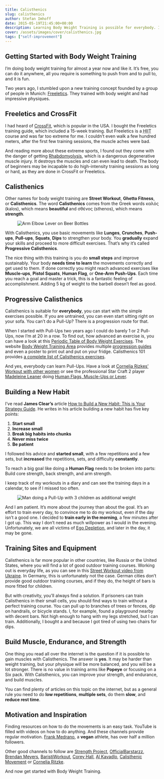 ```yaml
---
title: Calisthenics
slug: calisthenics
author: Stefan Imhoff
date: 2015-05-19T21:45:00+00:00
description: Learning Body Weight Training is possible for everybody. It’s free, you can do it anywhere, you need no gym or expensive equipment to train, and you can improve constantly.
cover: /assets/images/cover/calisthenics.jpg
tags: ["self-improvement"]
---
```


## Getting Started with Body Weight Training

I’m doing body weight training for almost a year now and like it. It’s free, you can do it anywhere, all you require is something to push from and to pull to, and it is fun.

Two years ago, I stumbled upon a new training concept founded by a group of people in Munich: [Freeletics](https://www.freeletics.com/). They trained with body weight and had impressive physiques.

## Freeletics and CrossFit

I had heard of [CrossFit](https://www.crossfit.com/), which is popular in the USA. I bought the Freeletics training guide, which included a 15-week training. But Freeletics is a <abbr title="High-Intensity Interval Training">HIIT</abbr> course and was far too extreme for me. I couldn’t even walk a few hundred meters, after the first few training sessions, the muscle aches were bad.

And reading more about these extreme sports, I found out they come with the danger of getting [Rhabdomyolysis](https://medium.com/@ericrobertson/crossfits-dirty-little-secret-97bcce70356d), which is a dangerous degenerative muscle injury. It destroys the muscles and can even lead to death. The body of beginners may be incapable to do high-intensity training sessions as long or hard, as they are done in CrossFit or Freeletics.

## Calisthenics

Other names for body weight training are **Street Workout**, **Ghetto Fitness**, or **Calisthenics**. The word **Calisthenics** comes from the Greek words καλός (kalos), which means **beautiful** and σθένος (sthenos), which means **strength**.

<Figure caption="Arm Elbow Lever on Beer Bottles">
  <Image
    src="/assets/images/posts/calisthenics-arm-elbow-lever.jpg"
    alt="Arm Elbow Lever on Beer Bottles"
  />
</Figure>

With Calisthenics, you use basic movements like **Lunges**, **Crunches**, **Push-ups**, **Pull-ups**, **Squats**, **Dips** to strengthen your body. You **gradually** expand your skills and proceed to more difficult exercises. That’s why it’s called **Progressive Calisthenics**.

<Pullquote text="Adding 5 kg of weight to the barbell doesn’t feel as good." />

The nice thing with this training is you do **small steps** and improve sustainably. Your body **needs time to learn** the movements correctly and get used to them. If done correctly you might reach advanced exercises like **Muscle-ups**, **Pistol Squats**, **Human Flag**, or **One-Arm Push-Ups**. Each time you reach a goal and master a trick, this is a fantastic feeling of accomplishment. Adding 5 kg of weight to the barbell doesn’t feel as good.

## Progressive Calisthenics

Calisthenics is suitable for **everybody**, you can start with the simple exercises possible. If you are untrained, you can even start sitting right on your sofa. You can’t do a Pull-Up? There is a progression route for that.

When I started with Pull-Ups two years ago I could do barely 1 or 2 Pull-Ups, now I’m at 20 in a row. To find out, how advanced an exercise is, you can have a look at this [Periodic Table of Body Weight Exercises](http://strength.stack52.com/periodic-table-of-bodyweight-exercises/). The website [Body Weight Training Area](https://bodyweighttrainingarena.com/) provides multiple [progression guides](https://bodyweighttrainingarena.com/progressive-calisthenics/) and even a poster to print out and put on your fridge. Calisthenics 101 provides [a complete list of Calisthenics exercises](https://www.calisthenics-101.co.uk/blogs/a-complete-list-of-calisthenics-exercises).

And yes, everybody can learn Pull-Ups. Have a look at [Cornelia Rizkes’ Workout with other women](https://youtu.be/FfClYaCzx5U) or see the professional Star Craft 2 player [Madeleine Leaner](https://www.youtube.com/user/MaddeLisk) doing [Human Flags, Muscle-Ups or Lever](https://youtu.be/-ag2gAcbp9M).

## Building a New Habit

I’ve read **James Clear’s** article [How to Build a New Habit: This is Your Strategy Guide](https://jamesclear.com/habit-guide). He writes in his article building a new habit has five key points:

1. **Start small**
2. **Increase small**
3. **Break big habits into chunks**
4. **Never miss twice**
5. **Be patient**

I followed his advice and **started small**, with a few repetitions and a few sets, but **increased** the repetitions, sets, and difficulty **constantly**.

To reach a big goal like doing a **Human Flag** needs to be broken into parts: Build core strength, back strength, and arm strength.

I keep track of my workouts in a diary and can see the training days in a calendar, to see if I missed too often.

<Figure caption="If a father of three can do it, what is your excuse?">
  <Image
    src="/assets/images/posts/calisthenics-best-dad-ever.jpg"
    alt="Man doing a Pull-Up with 3 children as additional weight"
  />
</Figure>

And I am patient. It’s more about the journey than about the goal. It’s an effort to train every day, to convince me to do my workout, even if the day isn’t a good one. I decided to **train early in the morning**, a few minutes after I got up. This way I don’t need as much willpower as I would in the evening. Unfortunately, we are all victims of [Ego Depletion](https://en.wikipedia.org/wiki/Ego_depletion), and later in the day, it may be gone.

## Training Sites and Equipment

Calisthenics is far more popular in other countries, like Russia or the United States, where you will find a lot of good outdoor training courses. Working out is everyday life, as you can see in this [Street Workout video from Ukraine](https://youtu.be/bvLQZVnz5WM). In Germany, this is unfortunately not the case. German cities don’t provide good outdoor training courses, and if they do, the height of bars is more fitted for children.

But with creativity, you’ll always find a solution. If prisoners can train Calisthenics in their small cells, you should find ways to train without a perfect training course. You can pull up to branches of trees or fences, dip on handrails, or bicycle stands. I, for example, found a playground nearby with decent bars. Not high enough to hang with my legs stretched, but I can train. Additionally, I bought a <AffiliateLink asin="B00EZ24BC2" text="Doorway Pull-Up Bar" /> and <AffiliateLink asin="B0088I92VY" text="Dip Bars" /> because I got tired of using two chairs for dips.

## Build Muscle, Endurance, and Strength

One thing you read all over the internet is the question if it is possible to gain muscles with Calisthenics. The answer is **yes**. It may be harder than weight training, but your physique will be more balanced, and you will be a lot stronger. There is no value in training arms like **Popeye** or focusing on a Six pack. With Calisthenics, you can improve your strength, and endurance, and build muscles.

You can find plenty of articles on this topic on the internet, but as a general rule you need to do **low repetitions**, **multiple sets**, do them **slow**, and **reduce rest time**.

## Motivation and Inspiration

Finding resources on how to do the movements is an easy task. YouTube is filled with videos on how to do anything. And these channels provide regular motivation. [Frank Medrano](https://youtu.be/mvJHw64fxgQ), a **vegan** athlete, has over half a million followers.

Other good channels to follow are [Strength Project](https://www.youtube.com/user/strengthproject), [OfficialBarstarzz](https://www.youtube.com/user/OfficialBarstarzz), [Brendan Meyers](https://www.youtube.com/user/leftyjrpro), [BaristiWorkout](https://www.youtube.com/user/baristiworkout), [Corey Hall](https://www.youtube.com/user/cth38881), [Al Kavadlo](https://www.youtube.com/user/alkavadlo), [Calisthenic Movement](https://www.youtube.com/user/Calisthenicmovement) or [Cornelia Ritzke](https://www.youtube.com/user/ConnyBerlin).

And now get started with Body Weight Training.
